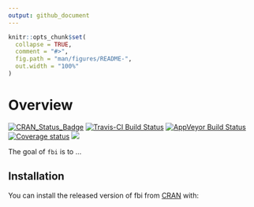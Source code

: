 ```yaml
---
output: github_document
---
```


<!-- README.md is generated from README.Rmd. Please edit that file -->

```r
knitr::opts_chunk$set(
  collapse = TRUE,
  comment = "#>",
  fig.path = "man/figures/README-",
  out.width = "100%"
)
```
# Overview

<!-- badges: start -->
[![CRAN_Status_Badge](https://www.r-pkg.org/badges/version/fbi)](https://cran.r-project.org/package=fbi.png)
[![Travis-CI Build Status](https://travis-ci.org/jacobkap/fbiAPI.svg?branch=master)](https://travis-ci.org/jacobkap/fbiAPI) 
[![AppVeyor Build Status](https://ci.appveyor.com/api/projects/status/github/jacobkap/fbi?branch=master&svg=true)](https://ci.appveyor.com/project/jacobkap/fbi) 
[![Coverage status](https://codecov.io/gh/jacobkap/fbi/branch/master/graph/badge.svg)](https://codecov.io/github/jacobkap/fbi?branch=master)
[![](http://cranlogs.r-pkg.org/badges/grand-total/fbi?color=blue)](https://cran.r-project.org/package=fbi)
<!-- badges: end -->

The goal of `fbi` is to ...

## Installation

You can install the released version of fbi from [CRAN](https://CRAN.R-project.org) with:
